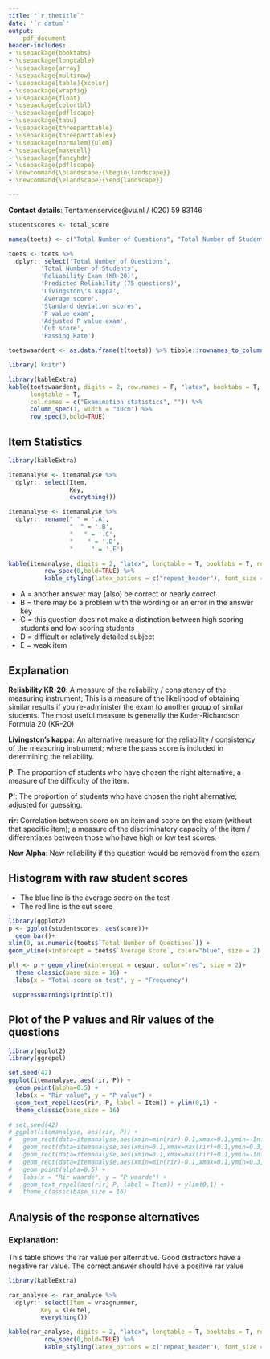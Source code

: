 ---
title: "`r thetitle`"
date: '`r datum`'
output: 
    pdf_document
header-includes:
- \usepackage{booktabs}
- \usepackage{longtable}
- \usepackage{array}
- \usepackage{multirow}
- \usepackage[table]{xcolor}
- \usepackage{wrapfig}
- \usepackage{float}
- \usepackage{colortbl}
- \usepackage{pdflscape}
- \usepackage{tabu}
- \usepackage{threeparttable}
- \usepackage{threeparttablex}
- \usepackage[normalem]{ulem}
- \usepackage{makecell}
- \usepackage{fancyhdr}
- \usepackage{pdflscape}
- \newcommand{\blandscape}{\begin{landscape}}
- \newcommand{\elandscape}{\end{landscape}}

---
\addtolength{\headheight}{38pt} 
\pagestyle{fancyplain} 
\lhead{} 
\rhead{\includegraphics[height=1.2cm]{G:/DSZ/OKZ/OTIR/Toetsen/Werkmap/VUlogo.png}} 
\renewcommand{\headrulewidth}{0pt}

**Contact details**:
Tentamenservice@vu.nl / (020) 59 83146

\hfill\break


```{r, echo=FALSE}
studentscores <- total_score

names(toets) <- c("Total Number of Questions", "Total Number of Students", "Reliability Exam (KR-20)", "Predicted Reliability (75 questions)", "Average score", "Standard deviation scores", "Adjusted P value exam", "P value exam", "Passing Rate", "Cut score", "Livingston's kappa")

toets <- toets %>% 
  dplyr:: select('Total Number of Questions', 
         'Total Number of Students', 
         'Reliability Exam (KR-20)', 
         'Predicted Reliability (75 questions)',
         'Livingston\'s kappa',
         'Average score', 
         'Standard deviation scores',
         'P value exam',
         'Adjusted P value exam', 
         'Cut score',
         'Passing Rate')

toetswaardent <- as.data.frame(t(toets)) %>% tibble::rownames_to_column()

library('knitr')
```

```{r, echo=FALSE}

library(kableExtra)
kable(toetswaardent, digits = 2, row.names = F, "latex", booktabs = T, 
      longtable = T,
      col.names = c("Examination statistics", "")) %>% 
      column_spec(1, width = "10cm") %>% 
      row_spec(0,bold=TRUE)

```


## Item Statistics


```{r, echo=FALSE}

library(kableExtra)

itemanalyse <- itemanalyse %>% 
  dplyr:: select(Item,
                 Key,
                 everything())

itemanalyse <- itemanalyse %>% 
  dplyr:: rename(" " = '.A',
                 "  " = '.B',
                 "   " = '.C',
                 "    " = '.D',
                 "     " = '.E')

kable(itemanalyse, digits = 2, "latex", longtable = T, booktabs = T, row.names = F) %>% 
          row_spec(0,bold=TRUE) %>%
          kable_styling(latex_options = c("repeat_header"), font_size = 8)

```

* A = another answer may (also) be correct or nearly correct
* B = there may be a problem with the wording or an error in the answer key
* C = this question does not make a distinction between high scoring students and low scoring students
* D = difficult or relatively detailed subject
* E = weak item

\pagebreak


## Explanation

**Reliability KR-20**:
A measure of the reliability / consistency of the measuring instrument; This is a measure of the likelihood of obtaining similar results if you re-administer the exam to another group of similar students. The most useful measure is generally the Kuder-Richardson Formula 20 (KR-20)

**Livingston's kappa**:
An alternative measure for the reliability / consistency of the measuring instrument; where the pass score is included in determining the reliability.

**P**:
The proportion of students who have chosen the right alternative; a measure of the difficulty of the item.

**P'**:
The proportion of students who have chosen the right alternative; adjusted for guessing.

**rir**:
Correlation between score on an item and score on the exam (without that specific item); a measure of the discriminatory capacity of the item / differentiates between those who have high or low test scores. 

**New Alpha**:
New reliability if the question would be removed from the exam

\pagebreak

## Histogram with raw student scores

* The blue line is the average score on the test
* The red line is the cut score

```{r, echo=FALSE}
library(ggplot2)
p <- ggplot(studentscores, aes(score))+
  geom_bar()+
xlim(0, as.numeric(toets$`Total Number of Questions`)) +
geom_vline(xintercept = toets$`Average score`, color="blue", size = 2)

plt <- p + geom_vline(xintercept = cesuur, color="red", size = 2)+
  theme_classic(base_size = 16) +
  labs(x = "Total score on test", y = "Frequency")

 suppressWarnings(print(plt))

```

\pagebreak

## Plot of the P values and Rir values of the questions

```{r, echo=FALSE}

library(ggplot2)
library(ggrepel)

set.seed(42)
ggplot(itemanalyse, aes(rir, P)) +
  geom_point(alpha=0.5) + 
  labs(x = "Rir value", y = "P value") + 
  geom_text_repel(aes(rir, P, label = Item)) + ylim(0,1) +
  theme_classic(base_size = 16)

# set.seed(42)
# ggplot(itemanalyse, aes(rir, P)) +
#   geom_rect(data=itemanalyse,aes(xmin=min(rir)-0.1,xmax=0.1,ymin=-Inf,ymax=0.3),fill="red") + 
#   geom_rect(data=itemanalyse,aes(xmin=0.1,xmax=max(rir)+0.1,ymin=0.3,ymax=Inf),fill="lightgreen")+ 
#   geom_rect(data=itemanalyse,aes(xmin=0.1,xmax=max(rir)+0.1,ymin=-Inf,ymax=0.3),fill="orange")+
#   geom_rect(data=itemanalyse,aes(xmin=min(rir)-0.1,xmax=0.1,ymin=0.3,ymax=Inf),fill="orange")+
#   geom_point(alpha=0.5) + 
#   labs(x = "Rir waarde", y = "P waarde") + 
#   geom_text_repel(aes(rir, P, label = Item)) + ylim(0,1) +
#   theme_classic(base_size = 16)


```


\pagebreak

## Analysis of the response alternatives
### Explanation:
This table shows the rar value per alternative.
Good distractors have a negative rar value. The correct answer should have a positive rar value

```{r, echo=FALSE}

library(kableExtra)

rar_analyse <- rar_analyse %>% 
  dplyr:: select(Item = vraagnummer,
         Key = sleutel,
         everything())

kable(rar_analyse, digits = 2, "latex", longtable = T, booktabs = T, row.names = F) %>% 
          row_spec(0,bold=TRUE) %>%
          kable_styling(latex_options = c("repeat_header"), font_size = 8)

```
